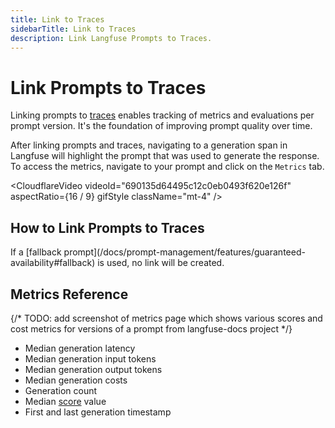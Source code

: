 ```yaml
---
title: Link to Traces
sidebarTitle: Link to Traces
description: Link Langfuse Prompts to Traces.
---
```


# Link Prompts to Traces

Linking prompts to [traces](/docs/observability) enables tracking of metrics and evaluations per prompt version. It's the foundation of improving prompt quality over time.

After linking prompts and traces, navigating to a generation span in Langfuse will highlight the prompt that was used to generate the response. To access the metrics, navigate to your prompt and click on the `Metrics` tab.

<CloudflareVideo
  videoId="690135d64495c12c0eb0493f620e126f"
  aspectRatio={16 / 9}
  gifStyle
  className="mt-4"
/>

## How to Link Prompts to Traces


<PromptLinking />

<Callout type="info">
  If a [fallback
  prompt](/docs/prompt-management/features/guaranteed-availability#fallback) is
  used, no link will be created.
</Callout>

## Metrics Reference

{/* TODO: add screenshot of metrics page which shows various scores and cost metrics for versions of a prompt from langfuse-docs project */}

- Median generation latency
- Median generation input tokens
- Median generation output tokens
- Median generation costs
- Generation count
- Median [score](/docs/evaluation/evaluation-methods/data-model) value
- First and last generation timestamp
